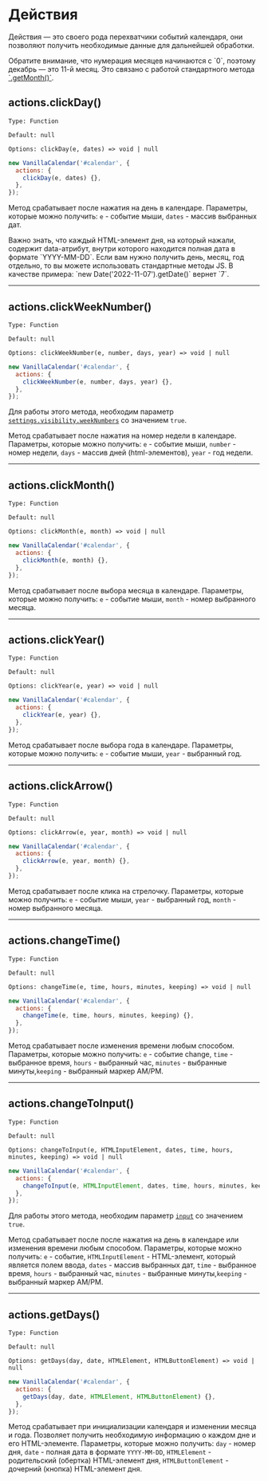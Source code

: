 

# Действия

Действия — это своего рода перехватчики событий календаря, они позволяют получить необходимые данные для дальнейшей обработки.

<Info>
  Обратите внимание, что нумерация месяцев начинаются с `0`, поэтому декабрь — это 11-й месяц. Это связано с работой стандартного метода <a href="https://developer.mozilla.org/en-US/docs/Web/JavaScript/Reference/Global_Objects/Date/getMonth" target="_blank" rel="nofollow noreferrer">`.getMonth()`</a>.
</Info>

## actions.clickDay()

`Type: Function`

`Default: null`

`Options: clickDay(e, dates) => void | null`

```js
new VanillaCalendar('#calendar', {
  actions: {
    clickDay(e, dates) {},
  },
});
```

Метод срабатывает после нажатия на день в календаре. Параметры, которые можно получить: `e` - событие мыши, `dates` - массив выбранных дат.

<Info>
  Важно знать, что каждый HTML-элемент дня, на который нажали, содержит data-атрибут, внутри которого находится полная дата в формате `YYYY-MM-DD`.
  Если вам нужно получить день, месяц, год отдельно, то вы можете использовать стандартные методы JS.
  В качестве примера: `new Date('2022-11-07').getDate()` вернет `7`.
</Info>

---

## actions.clickWeekNumber()

`Type: Function`

`Default: null`

`Options: clickWeekNumber(e, number, days, year) => void | null`

```js
new VanillaCalendar('#calendar', {
  actions: {
    clickWeekNumber(e, number, days, year) {},
  },
});
```

Для работы этого метода, необходим параметр <a href="/docs/reference/additionally/settings#visibility-weeknumbers">`settings.visibility.weekNumbers`</a> со значением `true`.

Метод срабатывает после нажатия на номер недели в календаре. Параметры, которые можно получить: `e` - событие мыши, `number` - номер недели, `days` - массив дней (html-элементов), `year` - год недели.

---

## actions.clickMonth()

`Type: Function`

`Default: null`

`Options: clickMonth(e, month) => void | null`

```js
new VanillaCalendar('#calendar', {
  actions: {
    clickMonth(e, month) {},
  },
});
```

Метод срабатывает после выбора месяца в календаре. Параметры, которые можно получить: `e` - событие мыши, `month` - номер выбранного месяца.

---

## actions.clickYear()

`Type: Function`

`Default: null`

`Options: clickYear(e, year) => void | null`

```js
new VanillaCalendar('#calendar', {
  actions: {
    clickYear(e, year) {},
  },
});
```

Метод срабатывает после выбора года в календаре. Параметры, которые можно получить: `e` - событие мыши, `year` - выбранный год.

---

## actions.clickArrow()

`Type: Function`

`Default: null`

`Options: clickArrow(e, year, month) => void | null`

```js
new VanillaCalendar('#calendar', {
  actions: {
    clickArrow(e, year, month) {},
  },
});
```

Метод срабатывает после клика на стрелочку. Параметры, которые можно получить: `e` - событие мыши, `year` - выбранный год, `month` - номер выбранного месяца.

---

## actions.changeTime()

`Type: Function`

`Default: null`

`Options: changeTime(e, time, hours, minutes, keeping) => void | null`

```js
new VanillaCalendar('#calendar', {
  actions: {
    changeTime(e, time, hours, minutes, keeping) {},
  },
});
```

Метод срабатывает после изменения времени любым способом. Параметры, которые можно получить: `e` - событие change, `time` - выбранное время, `hours` - выбранный час, `minutes` - выбранные минуты,`keeping` - выбранный маркер AM/PM.

---

## actions.changeToInput()

`Type: Function`

`Default: null`

`Options: changeToInput(e, HTMLInputElement, dates, time, hours, minutes, keeping) => void | null`

```js
new VanillaCalendar('#calendar', {
  actions: {
    changeToInput(e, HTMLInputElement, dates, time, hours, minutes, keeping) {},
  },
});
```
Для работы этого метода, необходим параметр <a href="/docs/reference/main/main-settings#input">`input`</a> со значением `true`.

Метод срабатывает после после нажатия на день в календаре или изменения времени любым способом.
Параметры, которые можно получить: `e` - событие, `HTMLInputElement` - HTML-элемент, который является полем ввода, `dates` - массив выбранных дат, `time` - выбранное время, `hours` - выбранный час, `minutes` - выбранные минуты,`keeping` - выбранный маркер AM/PM.

---

## actions.getDays()

`Type: Function`

`Default: null`

`Options: getDays(day, date, HTMLElement, HTMLButtonElement) => void | null`

```js
new VanillaCalendar('#calendar', {
  actions: {
    getDays(day, date, HTMLElement, HTMLButtonElement) {},
  },
});
```

Метод срабатывает при инициализации календаря и изменении месяца и года. Позволяет получить необходимую информацию о каждом дне и его HTML-элементе.
Параметры, которые можно получить: `day` - номер дня, `date` - полная дата в формате `YYYY-MM-DD`, `HTMLElement` - родительский (обертка) HTML-элемент дня, `HTMLButtonElement` - дочерний (кнопка) HTML-элемент дня.
